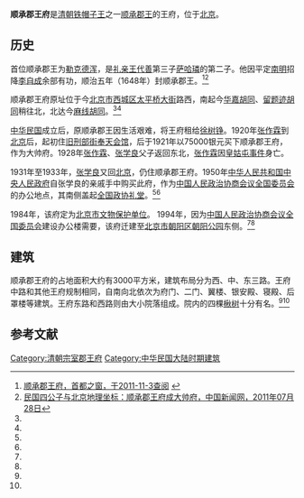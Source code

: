 {{文物保护单位
| 级别 = 省级
| 省区市 = 北京市
| 图片 = 
| 名称 = 顺承郡王府
| 编号 = 3-43
| 分类 = 古建筑
| 时代 = [[清|清]]
| 所在 = [[北京市|北京市]][[西城区|西城区]]
| 登录 = 1984年
}}

'''顺承郡王府'''是[[清朝|清朝]][[铁帽子王|铁帽子王]]之一[[顺承郡王|顺承郡王]]的王府，位于[[北京|北京]]。

==历史==
首位顺承郡王为[[勒克德浑|勒克德浑]]，是[[礼亲王|礼亲王]][[代善|代善]]第三子[[萨哈璘|萨哈璘]]的第二子。他因平定[[南明|南明]]招降[[李自成|李自成]]余部有功，顺治五年（1648年）封顺承郡王。<ref name=sdzc>[http://www.beijing.gov.cn/rwbj/lsmc/hjzj/wf/t668281.htm 顺承郡王府，首都之窗，于2011-11-3查阅] {{webarchive|url=https://web.archive.org/web/20131207201004/http://www.beijing.gov.cn/rwbj/lsmc/hjzj/wf/t668281.htm |date=2013-12-07 }}</ref><ref name=zgxww>[http://www.chinanews.com/cul/2011/07-28/3216080_2.shtml 民国四公子与北京地理坐标：顺承郡王府成大帅府，中国新闻网，2011年07月28日]</ref>

顺承郡王府原址位于今[[北京市|北京市]][[西城区|西城区]][[太平桥大街|太平桥大街]]路西，南起今[[华嘉胡同|华嘉胡同]]、[[留题迹胡同|留题迹胡同]]稍往北，北达今[[麻线胡同|麻线胡同]]。<ref name=sdzc/><ref name=zgxww/>

[[中华民国|中华民国]]成立后，原顺承郡王因生活艰难，将王府租给[[徐树铮|徐树铮]]。1920年[[张作霖|张作霖]]到[[北京|北京]]后，起初住[[旧刑部街|旧刑部街]][[北京奉天会馆|奉天会馆]]，后于1921年以75000银元买下顺承郡王府，作为大帅府。1928年[[张作霖|张作霖]]、[[张学良|张学良]]父子返回东北，[[张作霖|张作霖]]因[[皇姑屯事件|皇姑屯事件]]身亡。

1931年至1933年，[[张学良|张学良]]又回[[北京|北京]]，仍住顺承郡王府。1950年[[中华人民共和国中央人民政府|中华人民共和国中央人民政府]]自张学良的亲戚手中购买此府，作为[[中国人民政治协商会议全国委员会|中国人民政治协商会议全国委员会]]的办公地点，其南侧盖起[[全国政协礼堂|全国政协礼堂]]。<ref name=sdzc/><ref name=zgxww/>

1984年，该府定为[[北京市文物保护单位|北京市文物保护单位]]。 1994年，因为[[中国人民政治协商会议全国委员会|中国人民政治协商会议全国委员会]]建设办公楼需要，该府迁建至[[北京市|北京市]][[朝阳区|朝阳区]][[朝阳公园_(北京)|朝阳公园]]东侧。<ref name=sdzc/><ref name=zgxww/>

==建筑==
顺承郡王府的占地面积大约有3000平方米，建筑布局分为西、中、东三路。王府中路和其他王府规制相同，自南向北依次为府门、二门、翼楼、银安殿、寝殿、后罩楼等建筑。王府东路和西路则由大小院落组成。院内的四棵[[楸树|楸树]]十分有名。<ref name=sdzc/><ref name=zgxww/>

==参考文献==
{{reflist}}

{{北京市文物保护单位}}
[[Category:清朝宗室郡王府|Category:清朝宗室郡王府]]
[[Category:中华民国大陆时期建筑|Category:中华民国大陆时期建筑]]